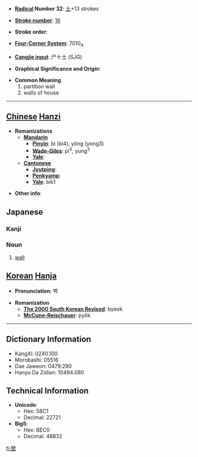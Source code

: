* '''[[Wiktionary:Chinese radical index| Radical]] Number 32''': [[Wiktionary:Chinese radical index 土|土]]+13 strokes

* '''[[Wiktionary:Chinese total strokes index|Stroke number]]''': [[Wiktionary:Chinese total strokes index 16|16]]

* '''Stroke order''': 

* '''[[Wiktionary:Chinese four corner index|Four-Corner System]]''': 7010<sub>4</sub>

* '''[[Wiktionary:Chinese Cangjie index|Cangjie input]]''': 尸十土 (SJG)

* '''Graphical Significance and Origin''': 

* '''Common Meaning'''
*#partition wall
*# walls of house


----

== [[Chinese]] [[Hanzi]] ==

* '''Romanizations'''
** '''[[Mandarin]]'''
*** '''[[Pinyin]]''': bì (bi4), yǒng (yong3)
*** '''[[Wade-Giles]]''': pi<sup>4</sup>, yung<sup>3</sup>
*** '''[[Yale]]''': 
** '''[[Cantonese]]'''
*** '''[[Jyutping]]''':
*** '''[[Penkyamp]]''': 
*** '''[[Yale]]''': bik1

* '''Other info''': 


== Japanese ==
===Kanji===
{{kanji|[[へき]] ([[heki]])|[[かべ]] ([[kabe]])}}

===Noun===
{{janoun|かべ|kabe}}
# [[wall]]


== [[Korean]] [[Hanja]] ==

* '''Pronunciation''': 벽

* '''Romanization'''
** '''[[The 2000 South Korean Revised Romanization|The 2000 South Korean Revised]]''': byeok
** '''[[McCune-Reischauer]]''': pyŏk

----

== Dictionary Information ==

* KangXi: 0240.100
* Morobashi: 05516
* Dae Jaweon: 0479.290
* Hanyu Da Zidian: 10494.080

== Technical Information ==

* '''Unicode''':
** Hex: 58C1
** Decimal: 22721
* '''Big5''':
** Hex: BEC0
** Decimal: 48832

[[fi:壁]]